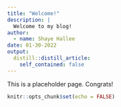 ---
title: "Welcome!"
description: |
  Welcome to my blog!
author:
  - name: Shaye Hallee
date: 01-30-2022
output:
  distill::distill_article:
    self_contained: false
---

This is a placeholder page. Congrats!

```{r setup, include=FALSE}
knitr::opts_chunk$set(echo = FALSE)
```



